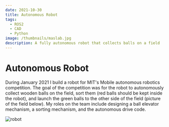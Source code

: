 ```yaml
---
date: 2021-10-30
title: Autonomous Robot
tags:
  - ROS2
  - CAD
  - Python
image: /thumbnails/maslab.jpg
description: A fully autonomous robot that collects balls on a field
---
```


# Autonomous Robot

During January 2021 I build a robot for MIT's Mobile autonomous robotics competition. The goal of the competition was for the robot to autonomously collect wooden balls on the field, sort them (red balls should be kept inside the robot), and launch the green balls to the other side of the field (picture of the field below). My roles on the team include designing a ball elevator mechanism, a sorting mechanism, and the autonomous drive code.

![robot](./maslab_bot.jpg)
